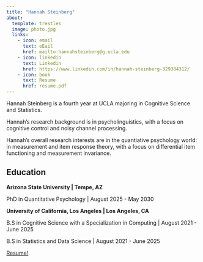 ```yaml
---
title: "Hannah Steinberg"
about: 
  template: trestles
  image: photo.jpg
  links:
    - icon: email
      text: eEail
      href: mailto:hannahsteinberg@g.ucla.edu
    - icon: linkedin
      text: Linkedin
      href: https://www.linkedin.com/in/hannah-steinberg-329384312/
    - icon: book
      text: Resume
      href: resume.pdf
---
```


Hannah Steinberg is a fourth year at UCLA majoring in Cognitive Science and Statistics. 

Hannah's research background is in psycholinguistics, with a focus on cognitive control and noisy channel processing. 

Hannah's overall research interests are in the quantiative psychology world: in measurement and item response theory, with a focus on differential item functioning and measurement invariance. 

## Education

**Arizona State University | Tempe, AZ**


PhD in Quantitative Psychology | August 2025 - May 2030


**University of California, Los Angeles | Los Angeles, CA**


B.S in Cognitive Science with a Specialization in Computing | August 2021 - June 2025


B.S in Statistics and Data Science | August 2021 - June 2025

[Resume!](resume.pdf)
